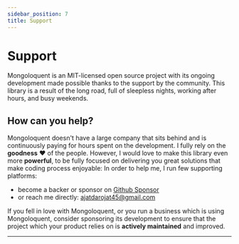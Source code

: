 ```yaml
---
sidebar_position: 7
title: Support
---
```



# Support

Mongoloquent is an MIT-licensed open source project with its ongoing development made possible thanks to the support by the community. This library is a result of the long road, full of sleepless nights, working after hours, and busy weekends.

## How can you help?

Mongoloquent doesn't have a large company that sits behind and is continuously paying for hours spent on the development. I fully rely on the **goodness** ❤️ of the people. However, I would love to make this library even more **powerful**, to be fully focused on delivering you great solutions that make coding process enjoyable: In order to help me, I run few supporting platforms:

- become a backer or sponsor on [Github Sponsor](https://github.com/sponsors/ajatdarojat45)
- or reach me directly: ajatdarojat45@gmail.com

If you fell in love with Mongoloquent, or you run a business which is using Mongoloquent, consider sponsoring its development to ensure that the project which your product relies on is **actively maintained** and improved.

---

<Sponsor />
